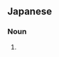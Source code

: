 ==Japanese==
{{ja-kanjitab|りん|びょう|yomi=o}}

===Noun===
{{ja-noun|りんびょう|hhira=りんびやう}}

# {{alternative spelling of|淋病|lang=ja}}